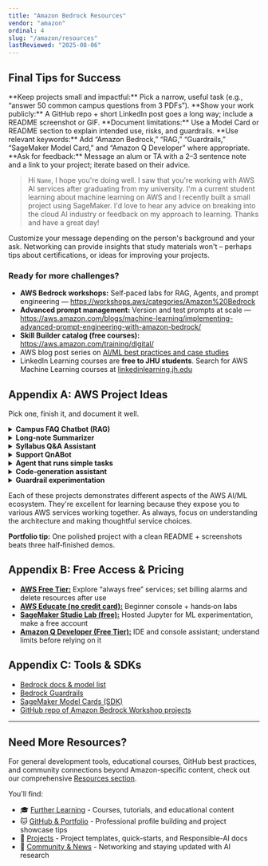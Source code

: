 ```yaml
---
title: "Amazon Bedrock Resources"
vendor: "amazon"
ordinal: 4
slug: "/amazon/resources"
lastReviewed: "2025-08-06"
---
```


## Final Tips for Success
<CheckList>
  <CheckListItem>**Keep projects small and impactful:** Pick a narrow, useful task (e.g., “answer 50 common campus questions from 3 PDFs”).</CheckListItem>
  <CheckListItem>**Show your work publicly:** A GitHub repo + short LinkedIn post goes a long way; include a README screenshot or GIF.</CheckListItem>
  <CheckListItem>**Document limitations:** Use a Model Card or README section to explain intended use, risks, and guardrails.</CheckListItem>
  <CheckListItem>**Use relevant keywords:** Add “Amazon Bedrock,” “RAG,” “Guardrails,” “SageMaker Model Card,” and “Amazon Q Developer” where appropriate.</CheckListItem>
  <CheckListItem>**Ask for feedback:** Message an alum or TA with a 2–3 sentence note and a link to your project; iterate based on their advice.</CheckListItem>
</CheckList>

> Hi ```Name```, I hope you're doing well. I saw that you're working with AWS AI services after graduating from my university. I'm a current student learning about machine learning on AWS and I recently built a small project using SageMaker. I'd love to hear any advice on breaking into the cloud AI industry or feedback on my approach to learning. Thanks and have a great day!

Customize your message depending on the person's background and your ask. Networking can provide insights that study materials won't – perhaps tips about certifications, or ideas for improving your projects.

### Ready for more challenges?
* **AWS Bedrock workshops:** Self‑paced labs for RAG, Agents, and prompt engineering — https://workshops.aws/categories/Amazon%20Bedrock  
* **Advanced prompt management:** Version and test prompts at scale — https://aws.amazon.com/blogs/machine-learning/implementing-advanced-prompt-engineering-with-amazon-bedrock/  
* **Skill Builder catalog (free courses):** https://aws.amazon.com/training/digital/
* AWS blog post series on [AI/ML best practices and case studies](https://aws.amazon.com/blogs/machine-learning/)
* LinkedIn Learning courses are **free to JHU students**. Search for AWS Machine Learning courses at [linkedinlearning.jh.edu](https://linkedinlearning.jh.edu)

## Appendix A: AWS Project Ideas
Pick one, finish it, and document it well.

<details>
<summary><strong>Campus FAQ Chatbot (RAG)</strong></summary>

Build a Retrieval-Augmented Generation (RAG) chatbot using Amazon Bedrock and Amazon Kendra for semantic search over crawled campus sites and uploaded PDFs. Deploy a lightweight web UI on AWS Amplify or Amazon S3 + CloudFront, and orchestrate the pipeline using AWS Lambda and API Gateway for scalable, serverless access.
(https://aws.amazon.com/blogs/machine-learning/build-an-end-to-end-rag-solution-using-knowledge-bases-for-amazon-bedrock-and-aws-cloudformation/)

**Resources:** [Workshop](https://workshops.aws/card/bedrock), [Blog](https://aws.amazon.com/blogs/machine-learning/build-a-contextual-chatbot-application-using-knowledge-bases-for-amazon-bedrock/)
</details>

<details>
<summary><strong>Long‑note Summarizer</strong></summary>

Implement a document summarization service powered by Amazon Bedrock foundation models (Titan Text, Claude, or Llama 3) with citation tracing to the original source content. Manage text ingestion via Amazon S3, process with AWS Lambda, and store embeddings or structured outputs in Amazon OpenSearch Service for retrieval and comparison across model styles.
(https://docs.aws.amazon.com/appstudio/latest/userguide/tutorial-conversational-bedrock.html)
</details>

<details>
<summary><strong>Syllabus Q&A Assistant</strong></summary>

Develop a context-aware Q&A assistant that grounds answers to a syllabus document using Amazon Kendra for retrieval and Bedrock for generation. Incorporate Amazon API Gateway endpoints and a React-based UI with an optional “Show Sources” toggle powered by S3 pre-signed URLs for transparency and traceability.

</details>

<details>
<summary><strong>Support QnABot</strong></summary>

Extend the AWS QnABot Solution on Amazon Lex by replacing its default response engine with Amazon Bedrock for richer, context-aware answers. Use Amazon DynamoDB for persistence, AWS Lambda for orchestration, and integrate with Amazon Connect or Slack to provide omnichannel support experiences (https://aws.amazon.com/solutions/implementations/qnabot-on-aws/), (https://aws.amazon.com/blogs/machine-learning/deploy-generative-ai-self-service-question-answering-using-the-qnabot-on-aws-solution-powered-by-amazon-lex-with-amazon-kendra-and-amazon-bedrock/)
</details>

<details>
<summary><strong>Agent that runs simple tasks</strong></summary>

Create an Agent for Amazon Bedrock capable of executing external tool calls through Lambda-based function integrations. Connect APIs like weather or calendar services, and structure the output in JSON for downstream processing. Employ Amazon CloudWatch for observability and IAM roles with least privilege to manage secure API invocation.
(https://docs.aws.amazon.com/bedrock/latest/userguide/agent-tutorial-step1.html)
</details>

<details>
<summary><strong>Code‑generation assistant</strong></summary>

Build a code-generation agent leveraging Amazon Bedrock’s Claude 3 Sonnet or CodeWhisperer APIs for intelligent code synthesis. Incorporate Guardrails for Bedrock to enforce output safety and use AWS Step Functions to orchestrate multi-step code-build workflows. Deploy securely within AWS Cloud9 or SageMaker Studio for interactive testing.
</details>

<details>
<summary><strong>Guardrail experimentation</strong></summary>

Experiment with Guardrails for Amazon Bedrock to define content filters, topic restrictions, and safety guidelines for generative applications. Configure evaluation metrics in Amazon CloudWatch, manage policies through AWS Management Console, and test model behavior across varied prompt contexts to understand compliance and responsible-AI design in AWS environments.
(https://medium.com/%40vinayakdeshpande111/aws-guardrails-with-langchain-6554411d4d74)
</details>

Each of these projects demonstrates different aspects of the AWS AI/ML ecosystem. They're excellent for learning because they expose you to various AWS services working together. As always, focus on understanding the architecture and making thoughtful service choices.

<div className="bg-blue-50 rounded-lg p-6">
    <strong>Portfolio tip:</strong> One polished project with a clean README + screenshots beats three half‑finished demos.
</div>

## Appendix B: Free Access & Pricing
* **[AWS Free Tier:](https://aws.amazon.com/free/)** Explore “always free” services; set billing alarms and delete resources after use
* **[AWS Educate (no credit card):](https://aws.amazon.com/education/awseducate/  )** Beginner console + hands‑on labs
* **[SageMaker Studio Lab (free):](https://studiolab.sagemaker.aws/)** Hosted Jupyter for ML experimentation, make a free account
* **[Amazon Q Developer (Free Tier):](https://aws.amazon.com/q/developer/pricing/)** IDE and console assistant; understand limits before relying on it

## Appendix C: Tools & SDKs
* [Bedrock docs & model list](https://aws.amazon.com/documentation-overview/bedrock/  )
* [Bedrock Guardrails](https://docs.aws.amazon.com/bedrock/latest/userguide/guardrails.html)
* [SageMaker Model Cards (SDK)](https://sagemaker.readthedocs.io/en/stable/api/governance/model_card.html)
* [GitHub repo of Amazon Bedrock Workshop projects](https://github.com/aws-samples/amazon-bedrock-workshop)

---

## Need More Resources?

For general development tools, educational courses, GitHub best practices, and community connections beyond Amazon-specific content, check out our comprehensive [Resources section](/aideveloperguide/resources).

You'll find:
- 🎓 [Further Learning](/aideveloperguide/resources/learning) - Courses, tutorials, and educational content
- 🐱 [GitHub & Portfolio](/aideveloperguide/resources/github) - Professional profile building and project showcase tips  
- 🧩 [Projects](/aideveloperguide/resources/projects) - Project templates, quick-starts, and Responsible-AI docs
- 👥 [Community & News](/aideveloperguide/resources/community) - Networking and staying updated with AI research
